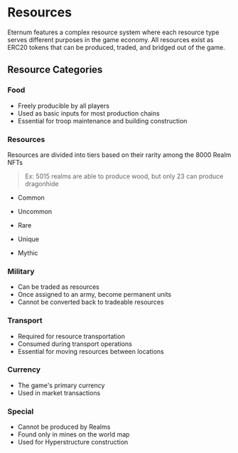 
# Resources

Eternum features a complex resource system where each resource type serves different purposes in the game economy. All
resources exist as ERC20 tokens that can be produced, traded, and bridged out of the game.

## Resource Categories

### Food

<div className="flex items-baseline gap-1">
  <ResourceIcon name="Wheat" id="254" />
  <ResourceIcon name="Fish" id="255" />
</div>

- Freely producible by all players
- Used as basic inputs for most production chains
- Essential for troop maintenance and building construction

### Resources

Resources are divided into tiers based on their rarity among the 8000 Realm NFTs

> Ex: 5015 realms are able to produce wood, but only 23 can produce dragonhide

- Common

<div className="flex items-baseline gap-1">
  <ResourceIcon name="Wood" id="1" />
  <ResourceIcon name="Stone" id="2" />
  <ResourceIcon name="Coal" id="3" />
  <ResourceIcon name="Copper" id="4" />
  <ResourceIcon name="Obsidian" id="5" />
</div>

- Uncommon

<div className="flex items-baseline gap-1">
  <ResourceIcon name="Silver" id="6" />
  <ResourceIcon name="Ironwood" id="7" />
  <ResourceIcon name="Cold Iron" id="8" />
  <ResourceIcon name="Gold" id="9" />
</div>

- Rare

<div className="flex items-baseline gap-1">
  <ResourceIcon name="Hartwood" id="10" />
  <ResourceIcon name="Diamonds" id="11" />
  <ResourceIcon name="Sapphire" id="12" />
  <ResourceIcon name="Ruby" id="13" />
</div>

- Unique

<div className="flex items-baseline gap-1">
  <ResourceIcon name="Deep Crystal" id="14" />
  <ResourceIcon name="Ignium" id="15" />
  <ResourceIcon name="Ethereal Silica" id="16" />
  <ResourceIcon name="True Ice" id="17" />
  <ResourceIcon name="Twilight Quartz" id="18" />
  <ResourceIcon name="Alchemical Silver" id="19" />
</div>

- Mythic

<div className="flex items-baseline gap-1">
  <ResourceIcon name="Adamantine" id="20" />
  <ResourceIcon name="Mithral" id="21" />
  <ResourceIcon name="Dragonhide" id="22" />
</div>

### Military

<div className="flex items-baseline gap-1">
  <ResourceIcon name="Knights" id="250" />
  <ResourceIcon name="Crossbowmen" id="251" />
  <ResourceIcon name="Paladins" id="252" />
</div>

- Can be traded as resources
- Once assigned to an army, become permanent units
- Cannot be converted back to tradeable resources

### Transport

<div className="flex items-baseline gap-1">
  <ResourceIcon name="Donkeys" id="249" />
</div>

- Required for resource transportation
- Consumed during transport operations
- Essential for moving resources between locations

### Currency

<div className="flex items-baseline gap-1">
  <ResourceIcon name="Lords" id="coin" />
</div>

- The game's primary currency
- Used in market transactions

### Special

<div className="flex items-baseline gap-1">
  <ResourceIcon name="Ancient Fragments" id="29" />
</div>

- Cannot be produced by Realms
- Found only in mines on the world map
- Used for Hyperstructure construction
